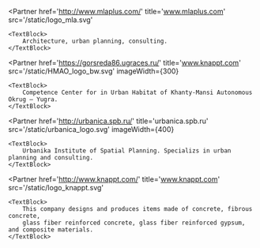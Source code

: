 
<Title>PARTNERS</Title>

<Partner
    href='http://www.mlaplus.com/'
    title='www.mlaplus.com'
    src='/static/logo_mla.svg'
>
    <TextBlock>
        Architecture, urban planning, consulting.
    </TextBlock>
</Partner>

<Partner
    href='https://gorsreda86.ugraces.ru/'
    title='www.knappt.com'
    src='/static/HMAO_logo_bw.svg'
    imageWidth={300}
>
    <TextBlock>
        Competence Center for in Urban Habitat of Khanty-Mansi Autonomous Okrug – Yugra.
    </TextBlock>
</Partner>

<Partner
    href='http://urbanica.spb.ru/'
    title='urbanica.spb.ru'
    src='/static/urbanica_logo.svg'
    imageWidth={400}
>
    <TextBlock>
        Urbanika Institute of Spatial Planning. Specializs in urban planning and consulting.
    </TextBlock>
</Partner>

<Partner
    href='http://www.knappt.com/'
    title='www.knappt.com'
    src='/static/logo_knappt.svg'
>
    <TextBlock>
        This company designs and produces items made of concrete, fibrous concrete,
        glass fiber reinforced concrete, glass fiber reinforced gypsum, and composite materials.
    </TextBlock>
</Partner>

